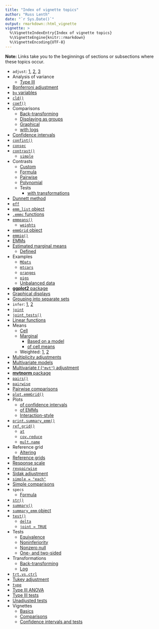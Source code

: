 ```yaml
---
title: "Index of vignette topics"
author: "Russ Lenth"
date: "`r Sys.Date()`"
output: rmarkdown::html_vignette
vignette: >
  %\VignetteIndexEntry{Index of vignette topics}
  %\VignetteEngine{knitr::rmarkdown}
  %\VignetteEncoding{UTF-8}
---
```

**Note:** Links take you to the beginnings of sections or subsections 
where these topics occur.
<!-- End of header. Do not delete this comment -->

  * `adjust`: [1](comparisons.html#pairwise), [2](comparisons.html#linfcns), [3](confidence-intervals.html#adjust)
  * Analysis of variance
      * [Type III](confidence-intervals.html#joint)
  * [Bonferroni adjustment](confidence-intervals.html#adjust)
  * [`by` variables](confidence-intervals.html#byvars)
  * [`cld()`](comparisons.html#pairwise)
  * [`coef()`](comparisons.html#contrasts)
  * Comparisons
      * [Back-transforming](comparisons.html#logs)
      * [Displaying as groups](comparisons.html#pairwise)
      * [Graphical](comparisons.html#pairwise)
      * [with logs](comparisons.html#logs)
  * [Confidence intervals](confidence-intervals.html#summary)
  * [`confint()`](confidence-intervals.html#summary)
  * [`consec`](comparisons.html#contrasts)
  * [`contrast()`](comparisons.html#contrasts)
      * [`simple`](confidence-intervals.html#simple)
  * Contrasts
      * [Custom](comparisons.html#linfcns)
      * [Formula](comparisons.html#formulas)
      * [Pairwise](comparisons.html#pairwise)
      * [Polynomial](comparisons.html#contrasts)
      * Tests
          * [with transformations](comparisons.html#logs)
  * [Dunnett method](comparisons.html#contrasts)
  * [`eff`](comparisons.html#contrasts)
  * [`emm_list` object](comparisons.html#formulas)
  * [`.emmc` functions](comparisons.html#linfcns)
  * [`emmeans()`](basics.html#emmeans)
      * [`weights`](basics.html#weights)
  * [`emmGrid` object](confidence-intervals.html#emmobj)
  * [`emmip()`](basics.html#plots)
  * [EMMs](basics.html#EMMdef)
  * [Estimated marginal means](basics.html#EMMdef)
      * [Defined](basics.html#emmeans)
  * Examples
      * [`MOats`](basics.html#multiv)
      * [`mtcars`](basics.html#altering)
      * [`oranges`](comparisons.html#formulas)
      * [`pigs`](basics.html#motivation)
      * [Unbalanced data](basics.html#motivation)
  * [**ggplot2** package](basics.html#plots)
  * [Graphical displays](basics.html#plots)
  * [Grouping into separate sets](confidence-intervals.html#byvars)
  * `infer`: [1](comparisons.html#pairwise), [2](confidence-intervals.html#summary)
  * [`joint`](confidence-intervals.html#joint)
  * [`joint_tests()`](confidence-intervals.html#joint)
  * [Linear functions](comparisons.html#linfcns)
  * Means
      * [Cell](basics.html#motivation)
      * [Marginal](basics.html#motivation)
          * [Based on a model](basics.html#EMMdef)
          * [of cell means](basics.html#eqwts)
      * Weighted: [1](basics.html#eqwts), [2](basics.html#weights)
  * [Multiplicity adjustments](confidence-intervals.html#adjust)
  * [Multivariate models](basics.html#multiv)
  * [Multivariate *t* (`"mvt"`) adjustment](confidence-intervals.html#adjust)
  * [**mvtnorm** package](confidence-intervals.html#adjust)
  * [`pairs()`](comparisons.html#pairwise)
  * [`pairwise`](comparisons.html#contrasts)
  * [Pairwise comparisons](comparisons.html#pairwise)
  * [`plot.emmGrid()`](basics.html#plots)
  * Plots
      * [of confidence intervals](basics.html#plots)
      * [of EMMs](basics.html#plots)
      * [Interaction-style](basics.html#plots)
  * [`print.summary_emm()`](confidence-intervals.html#emmobj)
  * [`ref_grid()`](basics.html#ref_grid)
      * [`at`](basics.html#altering)
      * [`cov.reduce`](basics.html#altering)
      * [`mult.name`](basics.html#multiv)
  * Reference grid
      * [Altering](basics.html#altering)
  * [Reference grids](basics.html#ref_grid)
  * [Response scale](confidence-intervals.html#tran)
  * [`revpairwise`](comparisons.html#contrasts)
  * [Sidak adjustment](confidence-intervals.html#adjust)
  * [`simple = "each"`](confidence-intervals.html#simple)
  * [Simple comparisons](confidence-intervals.html#simple)
  * `specs`
      * [Formula](comparisons.html#formulas)
  * [`str()`](confidence-intervals.html#emmobj)
  * [`summary()`](confidence-intervals.html#summary)
  * [`summary_emm` object](confidence-intervals.html#emmobj)
  * [`test()`](confidence-intervals.html#summary)
      * [`delta`](confidence-intervals.html#equiv)
      * [`joint = TRUE`](confidence-intervals.html#joint)
  * Tests
      * [Equivalence](confidence-intervals.html#equiv)
      * [Noninferiority](confidence-intervals.html#equiv)
      * [Nonzero null](confidence-intervals.html#summary)
      * [One- and two-sided](confidence-intervals.html#summary)
  * Transformations
      * [Back-transforming](confidence-intervals.html#tran)
      * [Log](comparisons.html#logs)
  * [`trt.vs.ctrl`](comparisons.html#contrasts)
  * [Tukey adjustment](confidence-intervals.html#adjust)
  * [`type`](confidence-intervals.html#tran)
  * [Type III ANOVA](confidence-intervals.html#joint)
  * [Type III tests](confidence-intervals.html#joint)
  * [Unadjusted tests](confidence-intervals.html#adjust)
  * Vignettes
      * [Basics](basics.html)
      * [Comparisons](comparisons.html)
      * [Confidence intervals and tests](confidence-intervals.html)
